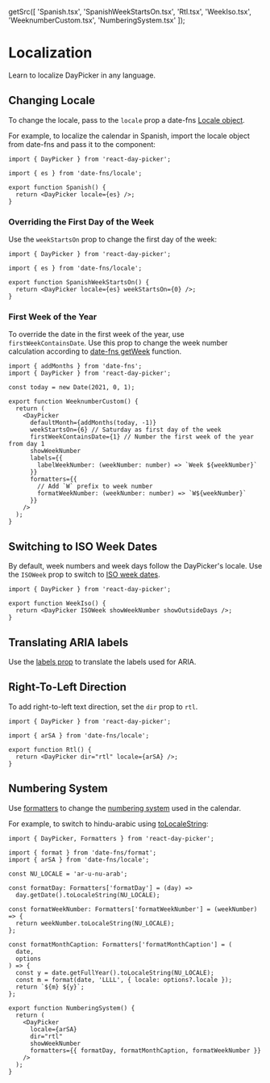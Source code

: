 
  getSrc([
    'Spanish.tsx',
    'SpanishWeekStartsOn.tsx',
    'Rtl.tsx',
    'WeekIso.tsx',
    'WeeknumberCustom.tsx',
    'NumberingSystem.tsx'
  ]);

# Localization

Learn to localize DayPicker in any language.

## Changing Locale

To change the locale, pass to the `locale` prop a date-fns [Locale
object](http://date-fns.org/docs/Locale).

For example, to localize the calendar in Spanish, import the locale object from
date-fns and pass it to the component:

```tsx example fileName="Spanish.tsx"
import { DayPicker } from 'react-day-picker';

import { es } from 'date-fns/locale';

export function Spanish() {
  return <DayPicker locale={es} />;
}
```

### Overriding the First Day of the Week

Use the `weekStartsOn` prop to change the first day of the week:

```tsx example fileName="SpanishWeekStartsOn.tsx"
import { DayPicker } from 'react-day-picker';

import { es } from 'date-fns/locale';

export function SpanishWeekStartsOn() {
  return <DayPicker locale={es} weekStartsOn={0} />;
}
```

### First Week of the Year

To override the date in the first week of the year, use `firstWeekContainsDate`.
Use this prop to change the week number calculation according to [date-fns
getWeek](https://date-fns.org/docs/getWeek) function.

```tsx example fileName="WeeknumberCustom.tsx"
import { addMonths } from 'date-fns';
import { DayPicker } from 'react-day-picker';

const today = new Date(2021, 0, 1);

export function WeeknumberCustom() {
  return (
    <DayPicker
      defaultMonth={addMonths(today, -1)}
      weekStartsOn={6} // Saturday as first day of the week
      firstWeekContainsDate={1} // Number the first week of the year from day 1
      showWeekNumber
      labels={{
        labelWeekNumber: (weekNumber: number) => `Week ${weekNumber}`
      }}
      formatters={{
        // Add `W` prefix to week number
        formatWeekNumber: (weekNumber: number) => `W${weekNumber}`
      }}
    />
  );
}
```

## Switching to ISO Week Dates

By default, week numbers and week days follow the DayPicker's locale. Use the
`ISOWeek` prop to switch to [ISO week
dates](https://en.wikipedia.org/wiki/ISO_week_date).

```tsx example fileName="WeekIso.tsx"
import { DayPicker } from 'react-day-picker';

export function WeekIso() {
  return <DayPicker ISOWeek showWeekNumber showOutsideDays />;
}
```

## Translating ARIA labels

Use the [labels prop](/api/interfaces/daypickerdefaultprops#labels) to translate
the labels used for ARIA.

## Right-To-Left Direction

To add right-to-left text direction, set the `dir` prop to `rtl`.

```tsx example fileName="Rtl.tsx"
import { DayPicker } from 'react-day-picker';

import { arSA } from 'date-fns/locale';

export function Rtl() {
  return <DayPicker dir="rtl" locale={arSA} />;
}
```

## Numbering System

Use [formatters](/guides/formatters) to change the [numbering system](https://en.wikipedia.org/wiki/Numeral_system) used in the
calendar.

For example, to switch to hindu-arabic using
[toLocaleString](https://developer.mozilla.org/en/docs/Web/JavaScript/Reference/Global_Objects/Date/toLocaleString):

```tsx example fileName="NumberingSystem.tsx"
import { DayPicker, Formatters } from 'react-day-picker';

import { format } from 'date-fns/format';
import { arSA } from 'date-fns/locale';

const NU_LOCALE = 'ar-u-nu-arab';

const formatDay: Formatters['formatDay'] = (day) =>
  day.getDate().toLocaleString(NU_LOCALE);

const formatWeekNumber: Formatters['formatWeekNumber'] = (weekNumber) => {
  return weekNumber.toLocaleString(NU_LOCALE);
};

const formatMonthCaption: Formatters['formatMonthCaption'] = (
  date,
  options
) => {
  const y = date.getFullYear().toLocaleString(NU_LOCALE);
  const m = format(date, 'LLLL', { locale: options?.locale });
  return `${m} ${y}`;
};

export function NumberingSystem() {
  return (
    <DayPicker
      locale={arSA}
      dir="rtl"
      showWeekNumber
      formatters={{ formatDay, formatMonthCaption, formatWeekNumber }}
    />
  );
}
```
